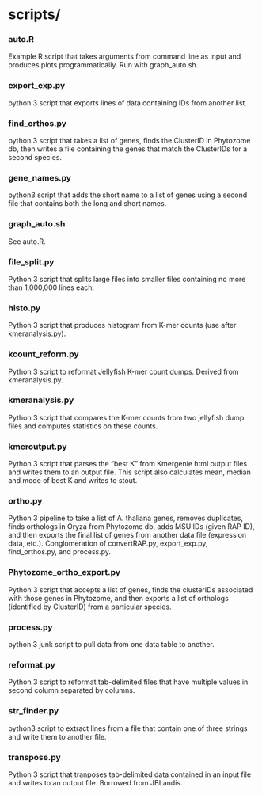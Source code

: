 # scripts/

### auto.R
Example R script that takes arguments from command line as input and produces plots programmatically. Run with graph_auto.sh.

### export_exp.py
python 3 script that exports lines of data containing IDs from another list.

### find_orthos.py
python 3 script that takes a list of genes, finds the ClusterID in Phytozome db, then writes a file containing the genes that match the ClusterIDs for a second species.

### gene_names.py
python3 script that adds the short name to a list of genes using a second file that contains both the long and short names.

### graph_auto.sh
See auto.R.

### file_split.py
Python 3 script that splits large files into smaller files containing no more than 1,000,000 lines each.

### histo.py
Python 3 script that produces histogram from K-mer counts (use after kmeranalysis.py).

### kcount_reform.py
Python 3 script to reformat Jellyfish K-mer count dumps. Derived from kmeranalysis.py.

### kmeranalysis.py
Python 3 script that compares the K-mer counts from two jellyfish dump files and computes statistics on these counts.

### kmeroutput.py
Python 3 script that parses the "best K" from Kmergenie html output files and writes them to an output file.  This script also calculates mean, median and mode of best K and writes to stout.

### ortho.py
Python 3 pipeline to take a list of A. thaliana genes, removes duplicates, finds orthologs in Oryza from Phytozome db, adds MSU IDs (given RAP ID), and then exports the final list of genes from another data file (expression data, etc.). Conglomeration of convertRAP.py, export_exp.py, find_orthos.py, and process.py.

### Phytozome_ortho_export.py
Python 3 script that accepts a list of genes, finds the clusterIDs associated with those genes in Phytozome, and then exports a list of orthologs (identified by ClusterID) from a particular species.

### process.py
python 3 junk script to pull data from one data table to another.

### reformat.py
Python 3 script to reformat tab-delimited files that have multiple values in second column separated by columns. 

### str_finder.py
python3 script to extract lines from a file that contain one of three strings and write them to another file.

### transpose.py
Python 3 script that tranposes tab-delimited data contained in an input file and writes to an output file. Borrowed from JBLandis.
